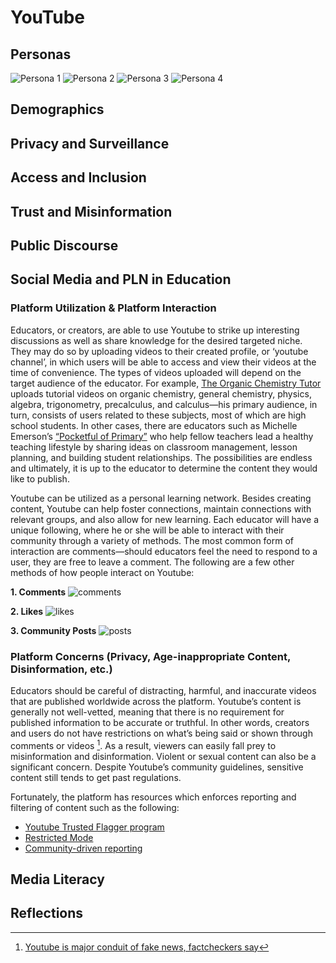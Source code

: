 # YouTube

## Personas {-}

![Persona 1](assets/youtube/persona1.png)
![Persona 2](assets/youtube/FILENAME.png)
![Persona 3](assets/youtube/FILENAME.png)
![Persona 4](assets/youtube/FILENAME.png)

## Demographics {-}




## Privacy and Surveillance {-}



## Access and Inclusion {-}



## Trust and Misinformation {-}



## Public Discourse {-}



## Social Media and PLN in Education {-}

### Platform Utilization & Platform Interaction
Educators, or creators, are able to use Youtube to strike up interesting discussions as well as share knowledge for the desired targeted niche. They may do so by uploading videos to their created profile, or ‘youtube channel’, in which users will be able to access and view their videos at the time of convenience. The types of videos uploaded will depend on the target audience of the educator. For example, [The Organic Chemistry Tutor](https://www.youtube.com/c/TheOrganicChemistryTutor/featured) uploads tutorial videos on organic chemistry, general chemistry, physics, algebra, trigonometry, precalculus, and calculus—his primary audience, in turn, consists of users related to these subjects, most of which are high school students. In other cases, there are educators such as Michelle Emerson’s [“Pocketful of Primary”](https://www.youtube.com/channel/UCf4ktrnK_jWG1mC7U7fNphA) who help fellow teachers lead a healthy teaching lifestyle by sharing ideas on classroom management, lesson planning, and building student relationships. The possibilities are endless and ultimately, it is up to the educator to determine the content they would like to publish. 

Youtube can be utilized as a personal learning network. Besides creating content, Youtube can help foster connections, maintain connections with relevant groups, and also allow for new learning. Each educator will have a unique following, where he or she will be able to interact with their community through a variety of methods. The most common form of interaction are comments—should educators feel the need to respond to a user, they are free to leave a comment. The following are a few other methods of how people interact on Youtube:

**1. Comments**
![comments](assets/youtube/comments.png)


**2. Likes**
![likes](assets/youtube/likes.png)


**3. Community Posts**
![posts](assets/youtube/posts.png)


### Platform Concerns (Privacy, Age-inappropriate Content, Disinformation, etc.)
Educators should be careful of distracting, harmful, and inaccurate videos that are published worldwide across the platform. Youtube’s content is generally not well-vetted, meaning that there is no requirement for published information to be accurate or truthful. In other words, creators and users do not have restrictions on what’s being said or shown through comments or videos ^[[Youtube is major conduit of fake news, factcheckers say](https://www.theguardian.com/technology/2022/jan/12/youtube-is-major-conduit-of-fake-news-factcheckers-say)]. As a result, viewers can easily fall prey to misinformation and disinformation. Violent or sexual content can also be a significant concern. Despite Youtube’s community guidelines, sensitive content still tends to get past regulations.

Fortunately, the platform has resources which enforces reporting and filtering of content such as the following:

- [Youtube Trusted Flagger program](https://support.google.com/youtube/answer/7554338?hl=en&ref_topic=9387085)
- [Restricted Mode](https://support.google.com/youtube/answer/174084?hl=en&co=GENIE.Platform%3DAndroid)
- [Community-driven reporting](https://support.google.com/youtube/answer/2802027?hl=en&ref_topic=9387085)


## Media Literacy {-}



## Reflections {-}

